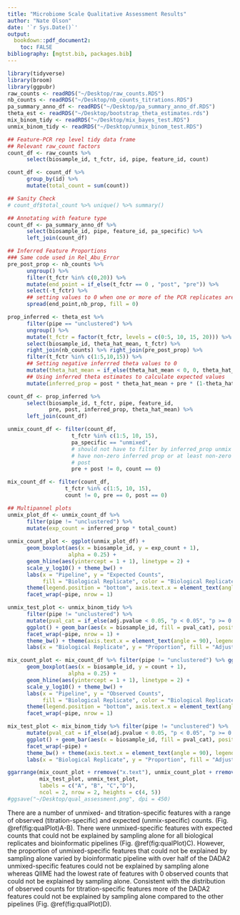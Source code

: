 ```yaml
---
title: "Microbiome Scale Qualitative Assessment Results"
author: "Nate Olson"
date: '`r Sys.Date()`'
output:
  bookdown::pdf_document2: 
    toc: FALSE
bibliography: [mgtst.bib, packages.bib]
---
```


```r
library(tidyverse)
library(broom)
library(ggpubr)
raw_counts <- readRDS("~/Desktop/raw_counts.RDS")
nb_counts <- readRDS("~/Desktop/nb_counts_titrations.RDS")
pa_summary_anno_df <- readRDS("~/Desktop/pa_summary_anno_df.RDS")
theta_est <- readRDS("~/Desktop/bootstrap_theta_estimates.rds")
mix_binom_tidy <- readRDS("~/Desktop/mix_bayes_test.RDS")
unmix_binom_tidy <- readRDS("~/Desktop/unmix_binom_test.RDS")
```

```r
## Feature-PCR rep level tidy data frame
## Relevant raw_count factors 
count_df <- raw_counts %>% 
      select(biosample_id, t_fctr, id, pipe, feature_id, count)

count_df <- count_df %>% 
      group_by(id) %>% 
      mutate(total_count = sum(count))

## Sanity Check 
# count_df$total_count %>% unique() %>% summary()

## Annotating with feature type
count_df <- pa_summary_anno_df %>% 
      select(biosample_id, pipe, feature_id, pa_specific) %>% 
      left_join(count_df)

## Inferred Feature Proportions
### Same code used in Rel_Abu_Error
pre_post_prop <- nb_counts %>% 
      ungroup() %>% 
      filter(t_fctr %in% c(0,20)) %>% 
      mutate(end_point = if_else(t_fctr == 0 , "post", "pre")) %>% 
      select(-t_fctr) %>% 
      ## setting values to 0 when one or more of the PCR replicates are 0 for titration end-points
      spread(end_point,nb_prop, fill = 0)

prop_inferred <- theta_est %>% 
      filter(pipe == "unclustered") %>% 
      ungroup() %>%
      mutate(t_fctr = factor(t_fctr, levels = c(0:5, 10, 15, 20))) %>% 
      select(biosample_id, theta_hat_mean, t_fctr) %>% 
      right_join(nb_counts) %>% right_join(pre_post_prop) %>% 
      filter(t_fctr %in% c(1:5,10,15)) %>% 
      ## Setting negative inferrred theta values to 0
      mutate(theta_hat_mean = if_else(theta_hat_mean < 0, 0, theta_hat_mean)) %>% 
      ## Using inferred theta estimates to calculate expected values
      mutate(inferred_prop = post * theta_hat_mean + pre * (1-theta_hat_mean))

count_df <- prop_inferred %>% 
      select(biosample_id, t_fctr, pipe, feature_id, 
             pre, post, inferred_prop, theta_hat_mean) %>% 
      left_join(count_df)

unmix_count_df <- filter(count_df, 
                    t_fctr %in% c(1:5, 10, 15),
                    pa_specific == "unmixed",
                    # should not have to filter by inferred_prop unmix should
                    # have non-zero inferred prop or at least non-zero pre +
                    # post
                    pre + post != 0, count == 0) 

mix_count_df <- filter(count_df,
                  t_fctr %in% c(1:5, 10, 15),
                  count != 0, pre == 0, post == 0)

## Multipannel plots
unmix_plot_df <- unmix_count_df %>% 
      filter(pipe != "unclustered") %>% 
      mutate(exp_count = inferred_prop * total_count) 
      
unmix_count_plot <- ggplot(unmix_plot_df) +
      geom_boxplot(aes(x = biosample_id, y = exp_count + 1), 
                   alpha = 0.25) + 
      geom_hline(aes(yintercept = 1 + 1), linetype = 2) + 
      scale_y_log10() + theme_bw() + 
      labs(x = "Pipeline", y = "Expected Counts", 
           fill = "Biological Replicate", color = "Biological Replicate") +
      theme(legend.position = "bottom", axis.text.x = element_text(angle = 90)) +
      facet_wrap(~pipe, nrow = 1)

unmix_test_plot <- unmix_binom_tidy %>% 
      filter(pipe != "unclustered") %>% 
      mutate(pval_cat = if_else(adj.pvalue < 0.05, "p < 0.05", "p >= 0.05")) %>% 
      ggplot() + geom_bar(aes(x = biosample_id, fill = pval_cat), position = "fill") + 
      facet_wrap(~pipe, nrow = 1) +
      theme_bw() + theme(axis.text.x = element_text(angle = 90), legend.position = "bottom") +
      labs(x = "Biological Replicate", y = "Proportion", fill = "Adjusted p-value")

mix_count_plot <- mix_count_df %>% filter(pipe != "unclustered") %>% ggplot() + 
      geom_boxplot(aes(x = biosample_id, y = count + 1),
                   alpha = 0.25) + 
      geom_hline(aes(yintercept = 1 + 1), linetype = 2) + 
      scale_y_log10() + theme_bw() + 
      labs(x = "Pipeline", y = "Observed Counts", 
           fill = "Biological Replicate", color = "Biological Replicate") +
      theme(legend.position = "bottom", axis.text.x = element_text(angle = 90)) +
      facet_wrap(~pipe, nrow = 1)

mix_test_plot <- mix_binom_tidy %>% filter(pipe != "unclustered") %>% 
      mutate(pval_cat = if_else(adj.pvalue < 0.05, "p < 0.05", "p >= 0.05")) %>% 
      ggplot() + geom_bar(aes(x = biosample_id, fill = pval_cat), position = "fill") + 
      facet_wrap(~pipe) +
      theme_bw() + theme(axis.text.x = element_text(angle = 90), legend.position = "bottom") +
      labs(x = "Biological Replicate", y = "Proportion", fill = "Adjusted p-value")

```

```r
ggarrange(mix_count_plot + rremove("x.text"), unmix_count_plot + rremove("x.text"), 
          mix_test_plot, unmix_test_plot, 
          labels = c("A", "B", "C","D"),
          ncol = 2, nrow = 2, heights = c(4, 5))
#ggsave("~/Desktop/qual_assessment.png", dpi = 450)
```

There are a number of unmixed- and titration-specific features with a range of observed (titration-specific) and expected (unmix-specific) counts. (Fig. \@ref(fig:qualPlot)A-B). 
There were unmixed-specific features with expected counts that could not be explained by sampling alone for all biological replicates and bioinformatic pipelines (Fig. \@ref(fig:qualPlot)C). 
However, the proportion of unmixed-specific features that could not be explained by sampling alone varied by bioinformatic pipeline with over half of the DADA2 unmixed-specific features could not be explained by sampling alone whereas QIIME had the lowest rate of features with 0 observed counts that could not be explained by sampling alone. 
Consistent with the distribution of observed counts for titration-specific features more of the DADA2 features could not be explained by sampling alone compared to the other pipelines (Fig. \@ref(fig:qualPlot)D).  
